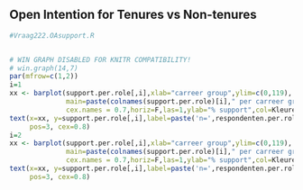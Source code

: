 ## Open Intention for Tenures vs Non-tenures

```r
#Vraag222.OAsupport.R


# WIN GRAPH DISABLED FOR KNITR COMPATIBILITY!
# win.graph(14,7)
par(mfrow=c(1,2))
i=1
xx <- barplot(support.per.role[,i],xlab="carreer group",ylim=c(0,119), 
              main=paste(colnames(support.per.role)[i]," per carreer group",sep=""), 
              cex.names = 0.7,horiz=F,las=1,ylab="% support",col=Kleuren)
text(x=xx, y=support.per.role[,i],label=paste('n=',respondenten.per.rol,sep=''), 
     pos=3, cex=0.8)
i=2
xx <- barplot(support.per.role[,i],xlab="carreer group",ylim=c(0,119), 
              main=paste(colnames(support.per.role)[i]," per carreer group",sep=""), 
              cex.names = 0.7,horiz=F,las=1,ylab="% support",col=Kleuren)
text(x=xx, y=support.per.role[,i],label=paste('n=',respondenten.per.rol,sep=''), 
     pos=3, cex=0.8)
```